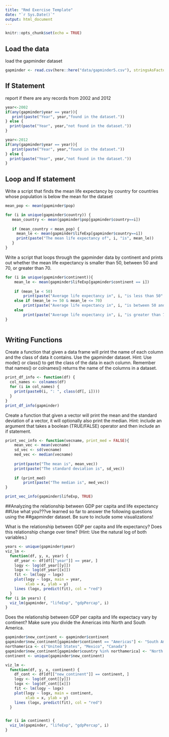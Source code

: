 ```yaml
---
title: "Rmd Exercise Template"
date: "`r Sys.Date()`"
output: html_document
---
```


```r
knitr::opts_chunk$set(echo = TRUE)
```

## Load the data
load the gapminder dataset 

```r
gapminder <- read.csv(here::here("data/gapminder5.csv"), stringsAsFactors=FALSE)
```

## If Statement
report if there are any records from 2002 and 2012
```r
year<-2002
if(any(gapminder$year == year)){
   print(paste("Year", year,"found in the dataset."))
} else {
  print(paste("Year", year,"not found in the dataset."))
}

year<-2012
if(any(gapminder$year == year)){
   print(paste("Year", year,"found in the dataset."))
} else {
  print(paste("Year", year,"not found in the dataset."))
}

```

## Loop and If statement 
Write a script that finds the mean life expectancy by country for countries whose population is below the mean for the dataset

```r
mean_pop <- mean(gapminder$pop)

for (i in unique(gapminder$country)) {
   mean_country <- mean(gapminder$pop[gapminder$country==i])
   
   if (mean_country < mean_pop) {
     mean_le <- mean(gapminder$lifeExp[gapminder$country==i])
     print(paste("The mean life expectancy of", i, "is", mean_le))
   } 
} 

```


Write a script that loops through the gapminder data by continent and prints out whether the mean life expectancy is smaller than 50, between 50 and 70, or greater than 70.

```r
for (i in unique(gapminder$continent)){
    mean_le <- mean(gapminder$lifeExp[gapminder$continent == i])
    
    if (mean_le < 50)
        print(paste("Average life expectancy in", i, "is less than 50" ))
    else if (mean_le >= 50 & mean_le <= 70)
        print(paste("Average life expectancy in", i, "is between 50 and 70"))
    else
        print(paste("Average life expectancy in", i, "is greater than 70"))
}
 

```

## Writing Functions
Create a function that given a data frame will print the name of each column and the class of data it contains. Use the gapminder dataset. Hint: Use mode() or class() to get the class of the data in each column. Remember that names() or colnames() returns the name of the columns in a dataset.  

```r
print_df_info <- function(df) {
  col_names <- colnames(df)
  for (i in col_names) {
    print(paste0(i, ": ", class(df[, i])))
  }
}
print_df_info(gapminder)
```


Create a function that given a vector will print the mean and the standard deviation of a vector, it will optionally also print the median. Hint: include an argument that takes a boolean (TRUE/FALSE) operator and then include an if statement.  
```r
print_vec_info <- function(vecname, print_med = FALSE){
    mean_vec <- mean(vecname)
    sd_vec <- sd(vecname)
    med_vec <- median(vecname)
    
    print(paste("The mean is", mean_vec))
    print(paste("The standard deviation is", sd_vec))
    
    if (print_med)
        print(paste("The median is", med_vec))
}

print_vec_info(gapminder$lifeExp, TRUE)
```

##Analyzing the relationship between GDP per capita and life expectancy
##Use what you???ve learned so far to answer the following questions using the ##gapminder dataset. Be sure to include some visualizations!

What is the relationship between GDP per capita and life expectancy? Does this relationship change over time? (Hint: Use the natural log of both variables.)

```r
years <- unique(gapminder$year)
viz_lm <-
  function(df, y, x, year) {
    df_year <- df[df[["year"]] == year, ]
    logy <- log(df_year[[y]])
    logx <- log(df_year[[x]])
    fit <- lm(logy ~ logx)
    plot(logy ~ logx, main = year,
         xlab = x, ylab = y)
    lines (logx, predict(fit), col = "red")
  }
for (i in years) {
  viz_lm(gapminder, "lifeExp", "gdpPercap", i)
}


```


Does the relationship between GDP per capita and life expectacy vary by continent? Make sure you divide the Americas into North and South America.

```r
gapminder$new_continent <- gapminder$continent
gapminder$new_continent[gapminder$continent == "Americas"] <- "South America"
northamerica <- c("United States", "Mexico", "Canada")
gapminder$new_continent[gapminder$country %in% northamerica] <- "North America"
continent <- unique(gapminder$new_continent)

viz_lm <-
  function(df, y, x, continent) {
    df_cont <- df[df[["new_continent"]] == continent, ]
    logy <- log(df_cont[[y]])
    logx <- log(df_cont[[x]])
    fit <- lm(logy ~ logx)
    plot(logy ~ logx, main = continent,
         xlab = x, ylab = y)
    lines (logx, predict(fit), col = "red")
  }


for (i in continent) {
  viz_lm(gapminder, "lifeExp", "gdpPercap", i)
}
```

